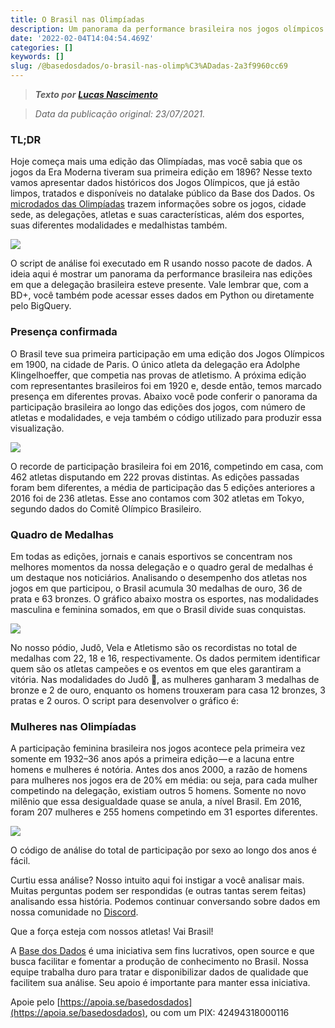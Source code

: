 ```yaml
---
title: O Brasil nas Olimpíadas
description: Um panorama da performance brasileira nos jogos olímpicos ao longo dos anos
date: '2022-02-04T14:04:54.469Z'
categories: []
keywords: []
slug: /@basedosdados/o-brasil-nas-olimp%C3%ADadas-2a3f9960cc69
---
```

> ***Texto por*** [***Lucas Nascimento***](https://github.com/lucasnascm)

> *Data da publicação original: 23/07/2021.*

### TL;DR

Hoje começa mais uma edição das Olimpíadas, mas você sabia que os jogos da Era Moderna tiveram sua primeira edição em 1896? Nesse texto vamos apresentar dados históricos dos Jogos Olímpicos, que já estão limpos, tratados e disponíveis no datalake público da Base dos Dados. Os [microdados das Olimpíadas](https://basedosdados.org/dataset/mundo-kaggle-olimpiadas) trazem informações sobre os jogos, cidade sede, as delegações, atletas e suas características, além dos esportes, suas diferentes modalidades e medalhistas também.

![](https://storage.googleapis.com/basedosdados-website/blog/o-brasil-nas-olimpiadas/image_0.jpg)

O script de análise foi executado em R usando nosso pacote de dados. A ideia aqui é mostrar um panorama da performance brasileira nas edições em que a delegação brasileira esteve presente. Vale lembrar que, com a BD+, você também pode acessar esses dados em Python ou diretamente pelo BigQuery.

### Presença confirmada

O Brasil teve sua primeira participação em uma edição dos Jogos Olímpicos em 1900, na cidade de Paris. O único atleta da delegação era Adolphe Klingelhoeffer, que competia nas provas de atletismo. A próxima edição com representantes brasileiros foi em 1920 e, desde então, temos marcado presença em diferentes provas. Abaixo você pode conferir o panorama da participação brasileira ao longo das edições dos jogos, com número de atletas e modalidades, e veja também o código utilizado para produzir essa visualização.

![](https://storage.googleapis.com/basedosdados-website/blog/o-brasil-nas-olimpiadas/image_1.png)

O recorde de participação brasileira foi em 2016, competindo em casa, com 462 atletas disputando em 222 provas distintas. As edições passadas foram bem diferentes, a média de participação das 5 edições anteriores a 2016 foi de 236 atletas. Esse ano contamos com 302 atletas em Tokyo, segundo dados do Comitê Olímpico Brasileiro.

### Quadro de Medalhas

Em todas as edições, jornais e canais esportivos se concentram nos melhores momentos da nossa delegação e o quadro geral de medalhas é um destaque nos noticiários. Analisando o desempenho dos atletas nos jogos em que participou, o Brasil acumula 30 medalhas de ouro, 36 de prata e 63 bronzes. O gráfico abaixo mostra os esportes, nas modalidades masculina e feminina somados, em que o Brasil divide suas conquistas.

![](https://storage.googleapis.com/basedosdados-website/blog/o-brasil-nas-olimpiadas/image_2.png)

No nosso pódio, Judô, Vela e Atletismo são os recordistas no total de medalhas com 22, 18 e 16, respectivamente. Os dados permitem identificar quem são os atletas campeões e os eventos em que eles garantiram a vitória. Nas modalidades do Judô 🥋, as mulheres ganharam 3 medalhas de bronze e 2 de ouro, enquanto os homens trouxeram para casa 12 bronzes, 3 pratas e 2 ouros. O script para desenvolver o gráfico é:

### Mulheres nas Olimpíadas

A participação feminina brasileira nos jogos acontece pela primeira vez somente em 1932–36 anos após a primeira edição — e a lacuna entre homens e mulheres é notória. Antes dos anos 2000, a razão de homens para mulheres nos jogos era de 20% em média: ou seja, para cada mulher competindo na delegação, existiam outros 5 homens. Somente no novo milênio que essa desigualdade quase se anula, a nível Brasil. Em 2016, foram 207 mulheres e 255 homens competindo em 31 esportes diferentes.

![](https://storage.googleapis.com/basedosdados-website/blog/o-brasil-nas-olimpiadas/image_3.png)

O código de análise do total de participação por sexo ao longo dos anos é fácil.

Curtiu essa análise? Nosso intuito aqui foi instigar a você analisar mais. Muitas perguntas podem ser respondidas (e outras tantas serem feitas) analisando essa história. Podemos continuar conversando sobre dados em nossa comunidade no [Discord](https://discord.com/invite/huKWpsVYx4).

Que a força esteja com nossos atletas! Vai Brasil!

A [Base dos Dados](https://basedosdados.org/) é uma iniciativa sem fins lucrativos, open source e que busca facilitar e fomentar a produção de conhecimento no Brasil. Nossa equipe trabalha duro para tratar e disponibilizar dados de qualidade que facilitem sua análise. Seu apoio é importante para manter essa iniciativa.

Apoie pelo [https://apoia.se/basedosdados](https://apoia.se/basedosdados), ou com um PIX: 42494318000116
